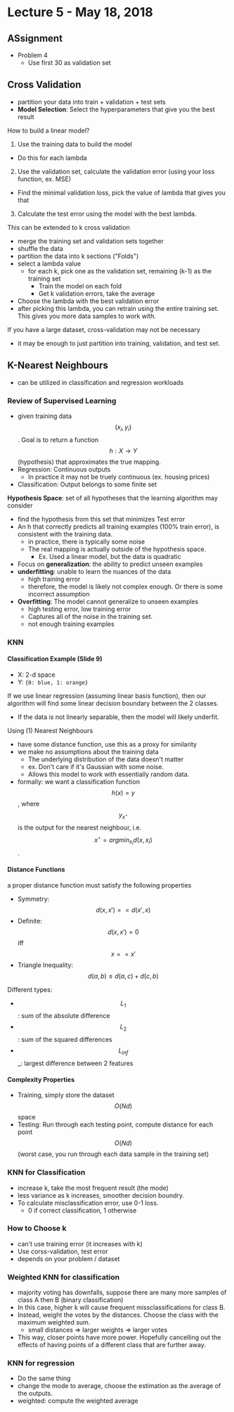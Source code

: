 # Lecture 5 - May 18, 2018

## ASsignment
- Problem 4
  - Use first 30 as validation set

## Cross Validation
- partition your data into train + validation + test sets
- **Model Selection**: Select the hyperparameters that give you the best result

How to build a linear model?
1. Use the training data to build the model
  - Do this for each lambda
2. Use the validation set, calculate the validation error (using your loss function, ex. MSE)
  - Find the minimal validation loss, pick the value of lambda that gives you that
3. Calculate the test error using the model with the best lambda.

This can be extended to k cross validation
- merge the training set and validation sets together
- shuffle the data
- partition the data into k sections ("Folds")
- select a lambda value
  - for each k, pick one as the validation set, remaining (k-1) as the training set
    - Train the model on each fold
    - Get k validation errors, take the average
- Choose the lambda with the best validation error
- after picking this lambda, you can retrain using the entire training set. This gives you more data samples to work with.

If you have a large dataset, cross-validation may not be necessary
- it may be enough to just partition into training, validation, and test set.

## K-Nearest Neighbours
- can be utilized in classification and regression workloads

### Review of Supervised Learning
- given training data $$(x_i, y_i)$$. Goal is to return a function $$h: X \rightarrow Y$$ (hypothesis) that approximates the true mapping.
- Regression: Continuous outputs
  - In practice it may not be truely continuous (ex. housing prices)
- Classification: Output belongs to some finite set

**Hypothesis Space**: set of all hypotheses that the learning algorithm may consider
- find the hypothesis from this set that minimizes Test error
- An h that correctly predicts all training examples (100% train error), is consistent with the training data.
  - in practice, there is typically some noise
  - The real mapping is actually outside of the hypothesis space.
    - Ex. Used a linear model, but the data is quadratic
- Focus on **generalization**: the ability to predict unseen examples
- **underfitting**: unable to learn the nuances of the data
  - high training error
  - therefore, the model is likely not complex enough. Or there is some incorrect assumption
- **Overfitting**: The model cannot generalize to unseen examples
  - high testing error, low training error
  - Captures all of the noise in the training set.
  - not enough training examples

### KNN

#### Classification Example (Slide 9)
- X: 2-d space
- Y: `{0: blue, 1: orange}`

If we use linear regression (assuming linear basis function), then our algorithm will find some linear decision boundary between the 2 classes.
- If the data is not linearly separable, then the model will likely underfit.

Using (1) Nearest Neighbours
- have some distance function, use this as a proxy for similarity
- we make no assumptions about the training data
  - The underlying distribution of the data doesn't matter
  - ex. Don't care if it's Gaussian with some noise.
  - Allows this model to work with essentially random data.
- formally: we want a classification function $$h(x) = y$$, where $$y_{x^\star}$$ is the output for the nearest neighbour, i.e. $$x^\star = argmin_{x_i} d(x, x_i)$$.

#### Distance Functions

a proper distance function must satisfy the following properties

- Symmetry: $$d(x, x') == d(x', x)$$
- Definite: $$d(x, x') = 0$$ iff $$x == x'$$
- Triangle Inequality: $$d(a, b) \le d(a, c) + d(c, b)$$

Different types:
- $$L_1$$: sum of the absolute difference
- $$L_2$$: sum of the squared differences
- $$L_{inf}$$_: largest difference between 2 features

#### Complexity Properties
- Training, simply store the dataset $$O(Nd)$$ space
- Testing: Run through each testing point, compute distance for each point $$O(Nd)$$ (worst case, you run through each data sample in the training set)

### KNN for Classification
- increase k, take the most frequent result (the mode)
- less variance as k increases, smoother decision boundry.
- To calculate misclassification error, use 0-1 loss.
  - 0 if correct classification, 1 otherwise

### How to Choose k
- can't use training error (it increases with k)
- Use corss-validation, test error
- depends on your problem / dataset

### Weighted KNN for classification
- majority voting has downfalls, suppose there are many more samples of class A then B (binary classification)
- In this case, higher k will cause frequent missclassifications for class B.
- Instead, weight the votes by the distances. Choose the class with the maximum weighted sum.
  - small distances => larger weights => larger votes
- This way, closer points have more power. Hopefully cancelling out the effects of having points of a different class that are further away.

### KNN for regression
- Do the same thing
- change the mode to average, choose the estimation as the average of the outputs.
- weighted: compute the weighted average
